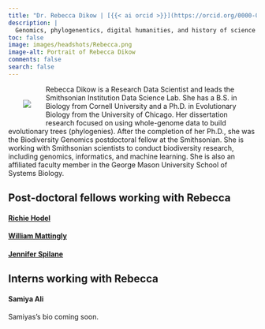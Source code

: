```yaml
---
title: "Dr. Rebecca Dikow | [{{< ai orcid >}}](https://orcid.org/0000-0001-9668-3683) [{{< ai google-scholar >}}](https://scholar.google.com/citations?user=gBRB_OkAAAAJ&hl=en&oi=ao) [{{< ai cv >}}]() [{{< fa brands github >}}](https://github.com/rdikow) [{{< fa envelope >}}](mailto:dikowr@si.edu)"
description: |
  Genomics, phylogenentics, digital humanities, and history of science
toc: false
image: images/headshots/Rebecca.png
image-alt: Portrait of Rebecca Dikow
comments: false
search: false
---
```

::: {.content-container}
::: {.header-block}

<div>
  <div style="float: left; position: relative; top: 0px; padding: 30px;">
  ![](images/headshots/Rebecca.jpeg)
  </div>

Rebecca Dikow is a Research Data Scientist and leads the Smithsonian Institution Data Science Lab. She has a B.S. in Biology from Cornell University and a Ph.D. in Evolutionary Biology from the University of Chicago. Her dissertation research focused on using whole-genome data to build evolutionary trees (phylogenies). After the completion of her Ph.D., she was the Biodiversity Genomics postdoctoral fellow at the Smithsonian. She is working with Smithsonian scientists to conduct biodiversity research, including genomics, informatics, and machine learning. She is also an affiliated faculty member in the George Mason University School of Systems Biology.

</div>
:::
:::

::: {.listing-block}
## Post-doctoral fellows working with Rebecca
#### [**Richie Hodel**]() 

#### [**William Mattingly**]()

#### [**Jennifer Spilane**]()

## Interns working with Rebecca
#### **Samiya Ali** 

Samiyas's bio coming soon.
:::

